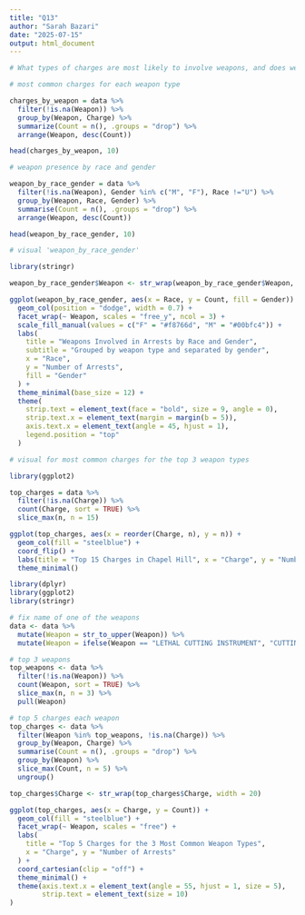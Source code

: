```yaml
---
title: "Q13"
author: "Sarah Bazari"
date: "2025-07-15"
output: html_document
---
```


```r
# What types of charges are most likely to involve weapons, and does weapon presence vary by race or gender?
```

```r
# most common charges for each weapon type

charges_by_weapon = data %>%
  filter(!is.na(Weapon)) %>%
  group_by(Weapon, Charge) %>%
  summarize(Count = n(), .groups = "drop") %>%
  arrange(Weapon, desc(Count))

head(charges_by_weapon, 10)
```

```r
# weapon presence by race and gender

weapon_by_race_gender = data %>%
  filter(!is.na(Weapon), Gender %in% c("M", "F"), Race !="U") %>%
  group_by(Weapon, Race, Gender) %>%
  summarise(Count = n(), .groups = "drop") %>%
  arrange(Weapon, desc(Count))

head(weapon_by_race_gender, 10)
```

```r
# visual 'weapon_by_race_gender'

library(stringr)

weapon_by_race_gender$Weapon <- str_wrap(weapon_by_race_gender$Weapon, width = 15)

ggplot(weapon_by_race_gender, aes(x = Race, y = Count, fill = Gender)) +
  geom_col(position = "dodge", width = 0.7) +
  facet_wrap(~ Weapon, scales = "free_y", ncol = 3) +
  scale_fill_manual(values = c("F" = "#f8766d", "M" = "#00bfc4")) +
  labs(
    title = "Weapons Involved in Arrests by Race and Gender",
    subtitle = "Grouped by weapon type and separated by gender",
    x = "Race",
    y = "Number of Arrests",
    fill = "Gender"
  ) +
  theme_minimal(base_size = 12) +
  theme(
    strip.text = element_text(face = "bold", size = 9, angle = 0),
    strip.text.x = element_text(margin = margin(b = 5)),
    axis.text.x = element_text(angle = 45, hjust = 1),
    legend.position = "top"
  )
```

```r
# visual for most common charges for the top 3 weapon types

library(ggplot2)

top_charges = data %>%
  filter(!is.na(Charge)) %>%
  count(Charge, sort = TRUE) %>%
  slice_max(n, n = 15)

ggplot(top_charges, aes(x = reorder(Charge, n), y = n)) +
  geom_col(fill = "steelblue") +
  coord_flip() +
  labs(title = "Top 15 Charges in Chapel Hill", x = "Charge", y = "Number of Arrests") +
  theme_minimal()
```


```r
library(dplyr)
library(ggplot2)
library(stringr)

# fix name of one of the weapons
data <- data %>%
  mutate(Weapon = str_to_upper(Weapon)) %>%
  mutate(Weapon = ifelse(Weapon == "LETHAL CUTTING INSTRUMENT", "CUTTING INSTRUMENT", Weapon))

# top 3 weapons
top_weapons <- data %>%
  filter(!is.na(Weapon)) %>%
  count(Weapon, sort = TRUE) %>%
  slice_max(n, n = 3) %>%
  pull(Weapon)

# top 5 charges each weapon
top_charges <- data %>%
  filter(Weapon %in% top_weapons, !is.na(Charge)) %>%
  group_by(Weapon, Charge) %>%
  summarise(Count = n(), .groups = "drop") %>%
  group_by(Weapon) %>%
  slice_max(Count, n = 5) %>%
  ungroup()

top_charges$Charge <- str_wrap(top_charges$Charge, width = 20)

ggplot(top_charges, aes(x = Charge, y = Count)) +
  geom_col(fill = "steelblue") +
  facet_wrap(~ Weapon, scales = "free") +
  labs(
    title = "Top 5 Charges for the 3 Most Common Weapon Types",
    x = "Charge", y = "Number of Arrests"
  ) +
  coord_cartesian(clip = "off") +
  theme_minimal() +
  theme(axis.text.x = element_text(angle = 55, hjust = 1, size = 5),
        strip.text = element_text(size = 10)
)
```

